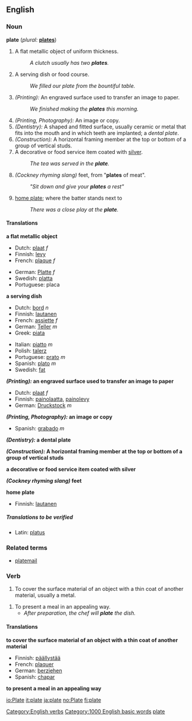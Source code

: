 ==English==

===Noun===
'''plate'''  (''plural:'' '''[[plates]]''')
# A flat metallic object of uniform thickness.
#: ''A clutch usually has two '''plates'''.''
# A serving dish or food course.
#: ''We filled our plate from the bountiful table.''
# ''(Printing):'' An engraved surface used to transfer an image to paper.
#: ''We finished making the '''plates''' this morning.''
# ''(Printing, Photography):'' An image or copy.
# ''(Dentistry):'' A shaped and fitted surface, usually ceramic or metal that fits into the mouth and in which teeth are implanted; a ''dental plate''.
# ''(Construction):'' A horizontal framing member at the top or bottom of a group of vertical studs.
# A decorative or food service item coated with [[silver]].
#: ''The tea was served in the '''plate'''.''
# ''(Cockney rhyming slang)'' feet, from "'''plates''' of meat".
#: ''"Sit down and give your '''plates''' a rest"''
# {{baseball}} [[home plate]]; where the batter stands next to
#: ''There was a close play at the '''plate'''.''

==== Translations ====
'''a flat metallic object'''
{{top}}
*Dutch: [[plaat]] ''f''
*Finnish: [[levy]]
*French: [[plaque]] ''f''
{{mid}}
*German: [[Platte]] ''f''
*Swedish: [[platta]]
*Portuguese: placa
{{bottom}}
'''a serving dish'''
{{top}}
*Dutch: [[bord]] ''n''
*Finnish: [[lautanen]]
*French: [[assiette]] ''f''
*German: [[Teller]] ''m''
*Greek: [[piata]]
{{mid}}
*Italian: [[piatto]] ''m''
*Polish: [[talerz]]
*Portuguese: [[prato]] ''m''
*Spanish: [[plato]] ''m''
*Swedish: [[fat]]
{{bottom}}
'''''(Printing):'' an engraved surface used to transfer an image to paper'''
*Dutch: [[plaat]] ''f''
*Finnish: [[painolaatta]], [[painolevy]]
*German: [[Druckstock]] ''m''

'''''(Printing, Photography):'' an image or copy'''
*Spanish: [[grabado]] ''m''

'''''(Dentistry):'' a dental plate'''

'''''(Construction):'' A horizontal framing member at the top or bottom of a group of vertical studs'''

'''a decorative or food service item coated with silver'''

'''''(Cockney rhyming slang)'' feet'''

'''{{baseball}} home plate'''
*Finnish: [[lautanen]]

=====Translations to be verified=====
*Latin: [[platus]]

===Related terms===
* [[platemail]]

===Verb===
[[Category:English verbs]]
{{en-infl-reg-other-e|plat|e}}
# To cover the surface material of an object with a thin coat of another material, usually a metal.
<!--#: ''The jewelery has a thin '''plate''' of gold.''-->
# To present a meal in an appealing way.
#*''After preparation, the chef will '''plate''' the dish.''

==== Translations ====
'''to cover the surface material of an object with a thin coat of another material'''
*Finnish: [[päällystää]]
*French: [[plaquer]]
*German: [[ueberziehen|berziehen]]
*Spanish: [[chapar]]

'''to present a meal in an appealing way'''

[[Category:1000 English basic words]]
[[Category:Baseball|plate]]

[[io:Plate]]
[[it:plate]]
[[ja:plate]]
[[no:Plate]]
[[fi:plate]]